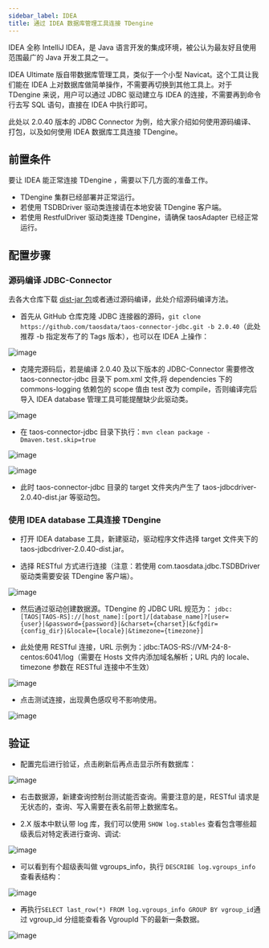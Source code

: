 ```yaml
---
sidebar_label: IDEA
title: 通过 IDEA 数据库管理工具连接 TDengine
---
```


IDEA 全称 IntelliJ IDEA，是 Java 语言开发的集成环境，被公认为最友好且使用范围最广的 Java 开发工具之一。

IDEA Ultimate 版自带数据库管理工具，类似于一个小型 Navicat。这个工具让我们能在 IDEA 上对数据库做简单操作，不需要再切换到其他工具上。对于 TDengine 来说，用户可以通过 JDBC 驱动建立与 IDEA 的连接，不需要再到命令行去写 SQL 语句，直接在 IDEA 中执行即可。

此处以 2.0.40 版本的 JDBC Connector 为例，给大家介绍如何使用源码编译、打包，以及如何使用 IDEA 数据库工具连接 TDengine。

## 前置条件

要让 IDEA 能正常连接 TDengine ，需要以下几方面的准备工作。

- TDengine 集群已经部署并正常运行。
- 若使用 TSDBDriver 驱动类连接请在本地安装 TDengine 客户端。
- 若使用 RestfulDriver 驱动类连接 TDengine，请确保 taosAdapter 已经正常运行。

## 配置步骤

### 源码编译 JDBC-Connector

去各大仓库下载 [dist-jar 包](https://search.maven.org/artifact/com.taosdata.jdbc/taos-jdbcdriver)或者通过源码编译，此处介绍源码编译方法。

- 首先从 GitHub 仓库克隆 JDBC 连接器的源码，`git clone https://github.com/taosdata/taos-connector-jdbc.git -b 2.0.40`（此处推荐 -b 指定发布了的 Tags 版本），也可以在 IDEA 上操作：

![image](https://user-images.githubusercontent.com/70138133/180187698-395762d1-fcac-4cea-b44f-cc8cd07ea0c8.png)

- 克隆完源码后，若是编译 2.0.40 及以下版本的 JDBC-Connector 需要修改 taos-connector-jdbc 目录下 pom.xml 文件,将 dependencies 下的 commons-logging 依赖包的 scope 值由 test 改为 compile，否则编译完后导入 IDEA database 管理工具可能提醒缺少此驱动类。 

![image](https://user-images.githubusercontent.com/70138133/180206650-561f9e24-ebb9-4cd2-8868-6f1cede54803.png)

- 在 taos-connector-jdbc 目录下执行：`mvn clean package -Dmaven.test.skip=true`

![image](https://user-images.githubusercontent.com/70138133/180187879-486e24a7-3b20-4447-bff8-c0b651ab39b1.png)

![image](https://user-images.githubusercontent.com/70138133/180187811-4e73b9fc-8787-4634-bd83-f1197b7699d9.png)

- 此时 taos-connector-jdbc 目录的 target 文件夹内产生了 taos-jdbcdriver-2.0.40-dist.jar 等驱动包。

### 使用 IDEA database 工具连接 TDengine

- 打开 IDEA database 工具，新建驱动，驱动程序文件选择 target 文件夹下的 taos-jdbcdriver-2.0.40-dist.jar。

- 选择 RESTful 方式进行连接（注意：若使用 com.taosdata.jdbc.TSDBDriver 驱动类需要安装 TDengine 客户端）。

![image](https://user-images.githubusercontent.com/70138133/180208366-51d4f03c-a471-437a-96f3-7e138c37a57a.png)

- 然后通过驱动创建数据源。TDengine 的 JDBC URL 规范为：
`jdbc:[TAOS|TAOS-RS]://[host_name]:[port]/[database_name]?[user={user}|&password={password}|&charset={charset}|&cfgdir={config_dir}|&locale={locale}|&timezone={timezone}]`

- 此处使用 RESTful 连接，URL 示例为：jdbc:TAOS-RS://VM-24-8-centos:6041/log（需要在 Hosts 文件内添加域名解析；URL 内的 locale、timezone 参数在 RESTful 连接中不生效）

![image](https://user-images.githubusercontent.com/70138133/180197188-4ead4635-e479-4498-8252-c84041c1770e.png)

- 点击测试连接，出现黄色感叹号不影响使用。

![image](https://user-images.githubusercontent.com/70138133/180197251-98764434-bb7b-4e3a-9674-0620ab6d8bad.png)


## 验证

- 配置完后进行验证，点击刷新后再点击显示所有数据库：

![image](https://user-images.githubusercontent.com/70138133/180202803-6e277132-44bd-4b22-8921-a54d16190d2b.png)


- 右击数据源，新建查询控制台测试能否查询。需要注意的是，RESTful 请求是无状态的，查询、写入需要在表名前带上数据库名。

- 2.X 版本中默认带 log 库，我们可以使用 `SHOW log.stables` 查看包含哪些超级表后对特定表进行查询、调试:

![image](https://user-images.githubusercontent.com/70138133/180202329-6734c874-d4f5-40a3-be7d-c4fabbe73a19.png)

- 可以看到有个超级表叫做 vgroups_info，执行 `DESCRIBE log.vgroups_info` 查看表结构：

![image](https://user-images.githubusercontent.com/70138133/180204391-36fd0806-8cd6-43b8-97eb-1e7ff235846a.png)


- 再执行`SELECT last_row(*) FROM log.vgroups_info GROUP BY vgroup_id`通过 vgroup_id 分组能查看各 VgroupId 下的最新一条数据。

![image](https://user-images.githubusercontent.com/70138133/180205161-7f0314eb-cdaa-442c-acb5-d33931c32648.png)


